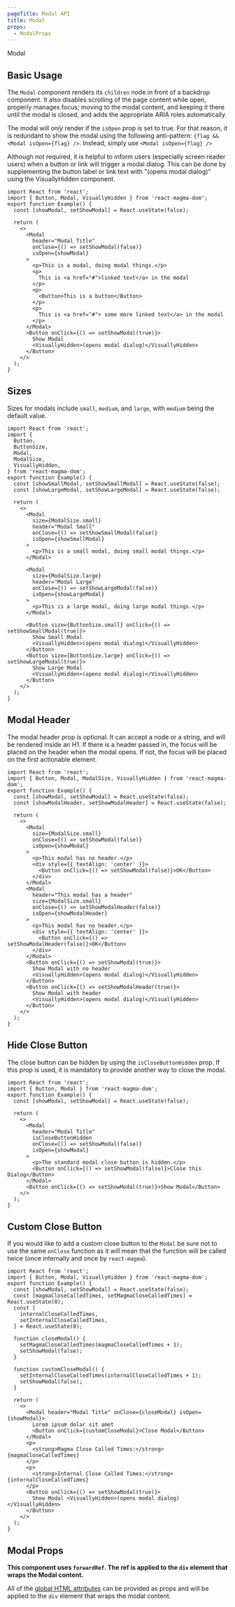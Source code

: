 ```yaml
---
pageTitle: Modal API
title: Modal
props:
  - ModalProps
---
```


<DocsHeading to="/design/modals/" type="api">
  Modal
</DocsHeading>

## Basic Usage

The `Modal` component renders its `children` node in front of a backdrop component. It also disables scrolling of the page content while open,
properly manages focus; moving to the modal content, and keeping it there until the modal is closed, and adds the appropriate ARIA roles automatically.

The modal will _only_ render if the `isOpen` prop is set to true. For that reason, it is redundant to show the modal using the following anti-pattern: `{flag && <Modal isOpen={flag} />`. Instead,
simply use `<Modal isOpen={flag} />`

Although not required, it is helpful to inform users (especially screen reader users) when a button or link will trigger a modal dialog.
This can be done by supplementing the button label or link text with "(opens modal dialog)" using the <Link to="/api/visually-hidden/">VisuallyHidden</Link> component.

```tsx
import React from 'react';
import { Button, Modal, VisuallyHidden } from 'react-magma-dom';
export function Example() {
  const [showModal, setShowModal] = React.useState(false);

  return (
    <>
      <Modal
        header="Modal Title"
        onClose={() => setShowModal(false)}
        isOpen={showModal}
      >
        <p>This is a modal, doing modal things.</p>
        <p>
          This is <a href="#">linked text</a> in the modal
        </p>
        <p>
          <Button>This is a button</Button>
        </p>
        <p>
          This is <a href="#"> some more linked text</a> in the modal
        </p>
      </Modal>
      <Button onClick={() => setShowModal(true)}>
        Show Modal
        <VisuallyHidden>(opens modal dialog)</VisuallyHidden>
      </Button>
    </>
  );
}
```

## Sizes

Sizes for modals include `small`, `medium`, and `large`, with `medium` being the default value.

```tsx
import React from 'react';
import {
  Button,
  ButtonSize,
  Modal,
  ModalSize,
  VisuallyHidden,
} from 'react-magma-dom';
export function Example() {
  const [showSmallModal, setShowSmallModal] = React.useState(false);
  const [showLargeModal, setShowLargeModal] = React.useState(false);

  return (
    <>
      <Modal
        size={ModalSize.small}
        header="Modal Small"
        onClose={() => setShowSmallModal(false)}
        isOpen={showSmallModal}
      >
        <p>This is a small modal, doing small modal things.</p>
      </Modal>

      <Modal
        size={ModalSize.large}
        header="Modal Large"
        onClose={() => setShowLargeModal(false)}
        isOpen={showLargeModal}
      >
        <p>This is a large modal, doing large modal things.</p>
      </Modal>

      <Button size={ButtonSize.small} onClick={() => setShowSmallModal(true)}>
        Show Small Modal
        <VisuallyHidden>(opens modal dialog)</VisuallyHidden>
      </Button>
      <Button size={ButtonSize.large} onClick={() => setShowLargeModal(true)}>
        Show Large Modal
        <VisuallyHidden>(opens modal dialog)</VisuallyHidden>
      </Button>
    </>
  );
}
```

## Modal Header

The modal header prop is optional. It can accept a node or a string, and will be rendered inside an H1.
If there is a header passed in, the focus will be placed on the header when the modal opens. If not, the focus will be placed on
the first actionable element.

```tsx
import React from 'react';
import { Button, Modal, ModalSize, VisuallyHidden } from 'react-magma-dom';
export function Example() {
  const [showModal, setShowModal] = React.useState(false);
  const [showModalHeader, setShowModalHeader] = React.useState(false);

  return (
    <>
      <Modal
        size={ModalSize.small}
        onClose={() => setShowModal(false)}
        isOpen={showModal}
      >
        <p>This modal has no header.</p>
        <div style={{ textAlign: 'center' }}>
          <Button onClick={() => setShowModal(false)}>OK</Button>
        </div>
      </Modal>
      <Modal
        header="This modal has a header"
        size={ModalSize.small}
        onClose={() => setShowModalHeader(false)}
        isOpen={showModalHeader}
      >
        <p>This modal has no header.</p>
        <div style={{ textAlign: 'center' }}>
          <Button onClick={() => setShowModalHeader(false)}>OK</Button>
        </div>
      </Modal>
      <Button onClick={() => setShowModal(true)}>
        Show Modal with no header
        <VisuallyHidden>(opens modal dialog)</VisuallyHidden>
      </Button>
      <Button onClick={() => setShowModalHeader(true)}>
        Show Modal with header
        <VisuallyHidden>(opens modal dialog)</VisuallyHidden>
      </Button>
    </>
  );
}
```

## Hide Close Button

The close button can be hidden by using the `isCloseButtonHidden` prop. If this prop is used, it is mandatory to provide another way to close the modal.

```tsx
import React from 'react';
import { Button, Modal } from 'react-magma-dom';
export function Example() {
  const [showModal, setShowModal] = React.useState(false);

  return (
    <>
      <Modal
        header="Modal Title"
        isCloseButtonHidden
        onClose={() => setShowModal(false)}
        isOpen={showModal}
      >
        <p>The standard modal close button is hidden.</p>
        <Button onClick={() => setShowModal(false)}>Close this Dialog</Button>
      </Modal>
      <Button onClick={() => setShowModal(true)}>Show Modal</Button>
    </>
  );
}
```

## Custom Close Button

If you would like to add a custom close button to the `Modal` be sure not to use the same `onClose` function as it will mean that the function will be called twice (once internally and once by `react-magma`).

```tsx
import React from 'react';
import { Button, Modal, VisuallyHidden } from 'react-magma-dom';
export function Example() {
  const [showModal, setShowModal] = React.useState(false);
  const [magmaCloseCalledTimes, setMagmaCloseCalledTimes] = React.useState(0);
  const [
    internalCloseCalledTimes,
    setInternalCloseCalledTimes,
  ] = React.useState(0);

  function closeModal() {
    setMagmaCloseCalledTimes(magmaCloseCalledTimes + 1);
    setShowModal(false);
  }

  function customCloseModal() {
    setInternalCloseCalledTimes(internalCloseCalledTimes + 1);
    setShowModal(false);
  }

  return (
    <>
      <Modal header="Modal Title" onClose={closeModal} isOpen={showModal}>
        Lorem ipsum dolar sit amet
        <Button onClick={customCloseModal}>Close Modal</Button>
      </Modal>
      <p>
        <strong>Magma Close Called Times:</strong> {magmaCloseCalledTimes}
      </p>
      <p>
        <strong>Internal Close Called Times:</strong> {internalCloseCalledTimes}
      </p>
      <Button onClick={() => setShowModal(true)}>
        Show Modal <VisuallyHidden>(opens modal dialog)</VisuallyHidden>
      </Button>
    </>
  );
}
```

## Modal Props

**This component uses `forwardRef`. The ref is applied to the `div` element that wraps the Modal content.**

All of the [global HTML attributes](https://developer.mozilla.org/en-US/docs/Web/HTML/Global_attributes) can be provided as props and will be applied to the `div` element that wraps the modal content.

<ModalProps />
